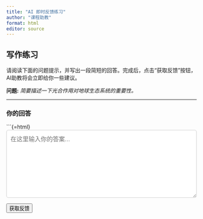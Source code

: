 ```yaml
---
title: "AI 即时反馈练习"
author: "课程助教"
format: html
editor: source
---
```


## 写作练习

请阅读下面的问题提示，并写出一段简短的回答。完成后，点击“获取反馈”按钮，AI助教将会立即给你一些建议。

**问题:** *简要描述一下光合作用对地球生态系统的重要性。*

---

### 你的回答

```{=html}
<style>
    #student-answer {
        width: 100%;
        height: 180px;
        margin-bottom: 15px;
        font-family: sans-serif;
        font-size: 16px;
        padding: 10px;
        border-radius: 5px;
        border: 1px solid #ccc;
    }
    #feedback-container {
        border: 1px solid #e0e0e0;
        padding: 15px;
        margin-top: 20px;
        background-color: #f9f9f9;
        border-radius: 5px;
        display: none; /* 初始隐藏 */
    }
    #feedback-result {
        white-space: pre-wrap; /* 保持反馈的换行格式 */
        font-size: 16px;
        line-height: 1.6;
    }
    .loader {
        border: 5px solid #f3f3f3;
        border-top: 5px solid #3498db;
        border-radius: 50%;
        width: 40px;
        height: 40px;
        animation: spin 1s linear infinite;
        display: none; /* 初始隐藏 */
        margin: 20px auto;
    }
    @keyframes spin {
        0% { transform: rotate(0deg); }
        100% { transform: rotate(360deg); }
    }
</style>

<form id="answer-form">
    <textarea id="student-answer" name="student_answer" placeholder="在这里输入你的答案..." required></textarea><br>
    <button type="submit" class="btn btn-primary">获取反馈</button>
</form>

<div class="loader" id="loader"></div>

<div id="feedback-container">
    <h4>AI 助教反馈:</h4>
    <div id="feedback-result"></div>
</div>

<script>
document.getElementById('answer-form').addEventListener('submit', function(event) {
    event.preventDefault();

    const studentAnswer = document.getElementById('student-answer').value;
    const loader = document.getElementById('loader');
    const feedbackContainer = document.getElementById('feedback-container');
    const feedbackResult = document.getElementById('feedback-result');

    // 显示加载动画，隐藏旧反馈
    loader.style.display = 'block';
    feedbackContainer.style.display = 'none';

    // !! 关键: 这是我们本地后端服务器的地址 !!
    const apiUrl = 'http://127.0.0.1:5000/api/feedback';

    fetch(apiUrl, {
        method: 'POST',
        headers: {
            'Content-Type': 'application/json',
        },
        body: JSON.stringify({ answer: studentAnswer }),
    })
    .then(response => response.json())
    .then(data => {
        loader.style.display = 'none';
        if (data.feedback) {
            feedbackResult.innerText = data.feedback;
            feedbackContainer.style.display = 'block';
        } else {
            feedbackResult.innerText = '抱歉，获取反馈失败。' + (data.error || '');
            feedbackContainer.style.display = 'block';
        }
    })
    .catch((error) => {
        loader.style.display = 'none';
        console.error('Error:', error);
        feedbackResult.innerText = '发生连接错误，请确认后端服务器是否正在运行。';
        feedbackContainer.style.display = 'block';
    });
});
</script>